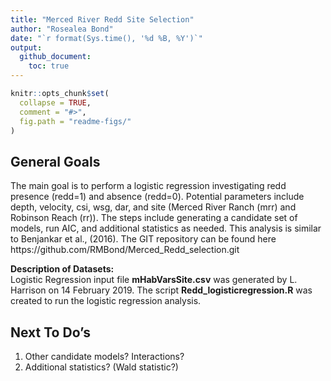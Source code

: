 ```yaml
---
title: "Merced River Redd Site Selection"
author: "Rosealea Bond"
date: "`r format(Sys.time(), '%d %B, %Y')`"
output: 
  github_document:
    toc: true
---
```


<!-- README.md is generated from README.Rmd. Please edit that file -->

```r
knitr::opts_chunk$set(
  collapse = TRUE,
  comment = "#>",
  fig.path = "readme-figs/"
)
```


## General Goals

The main goal is to perform a logistic regression investigating redd presence (redd=1) and absence (redd=0). Potential parameters include depth, velocity, csi, wsg, dar, and site (Merced River Ranch (mrr) and Robinson Reach (rr)). The steps include generating a candidate set of models, run AIC, and additional statistics as needed. This analysis is similar to Benjankar et al., (2016). The GIT repository can be found here https://github.com/RMBond/Merced_Redd_selection.git

      
**Description of Datasets:**  
Logistic Regression input file **mHabVarsSite.csv** was generated by L. Harrison on 14 February 2019. 
The script **Redd_logisticregression.R** was created to run the logistic regression analysis.




## Next To Do's

1. Other candidate models? Interactions?
2. Additional statistics? (Wald statistic?)



